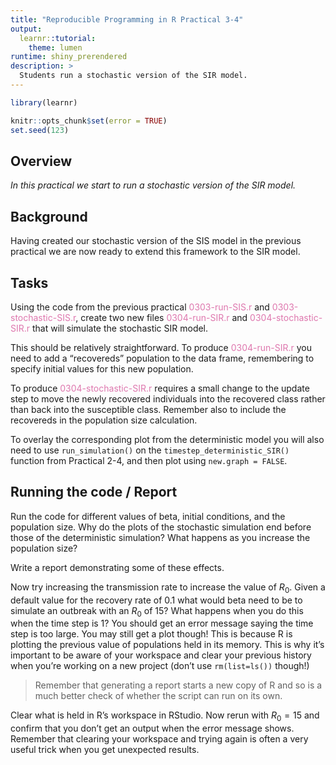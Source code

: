```yaml
---
title: "Reproducible Programming in R Practical 3-4"
output: 
  learnr::tutorial:
    theme: lumen
runtime: shiny_prerendered
description: >
  Students run a stochastic version of the SIR model.
---
```


```r
library(learnr)

knitr::opts_chunk$set(error = TRUE)
set.seed(123)
```

## Overview

*In this practical we start to run a stochastic version of the SIR model.*

## Background

Having created our stochastic version of the SIS model in the previous practical
we are now ready to extend this framework to the SIR model.

## Tasks

Using the code from the previous practical 
<span style="color: #de77ae;">0303-run-SIS.r</span> and
<span style="color: #de77ae;">0303-stochastic-SIS.r</span>, create two new files 
<span style="color: #de77ae;">0304-run-SIR.r</span> and
<span style="color: #de77ae;">0304-stochastic-SIR.r</span> that will simulate
the stochastic SIR model.

This should be relatively straightforward. To produce 
<span style="color: #de77ae;">0304-run-SIR.r</span> you need to add a 
"recovereds" population to the data frame, remembering to specify 
initial values for this new population.

To produce <span style="color: #de77ae;">0304-stochastic-SIR.r</span> requires 
a small change to the update step
to move the newly recovered individuals into the recovered class rather than 
back into the susceptible class. Remember also to include the recovereds in the
population size calculation.

To overlay the corresponding plot from the deterministic model you will also 
need to use `run_simulation()` on the `timestep_deterministic_SIR()` function 
from Practical 2-4, and then plot using `new.graph = FALSE`.

## Running the code / Report

Run the code for different values of beta, initial conditions, and the
population size. Why do the plots of the stochastic simulation end before those
of the deterministic simulation? What happens as you increase the population 
size?

Write a report demonstrating some of these effects.

Now try increasing the transmission rate to increase the value of $R_0$. Given 
a default value for the recovery rate of 0.1 what would beta need to be to 
simulate an outbreak with an $R_0$ of 15? What happens when you do this when the
time step is 1? You should get an error message saying the time step is too
large. You may still get a plot though! This is because R is plotting the 
previous value of populations held in its memory. This is why it's important to 
be aware of your workspace and clear your previous history when you're working 
on a new project (don't use `rm(list=ls())` though!) 

> Remember that generating a report starts a new copy of R and so is a much 
better check of whether the script can run on its own.

Clear what is held in R’s workspace in RStudio. Now rerun with $R_0 = 15$ and 
confirm that you don't get an output when the error message shows. Remember
that clearing your workspace and trying again is often a very useful trick when
you get unexpected results.
